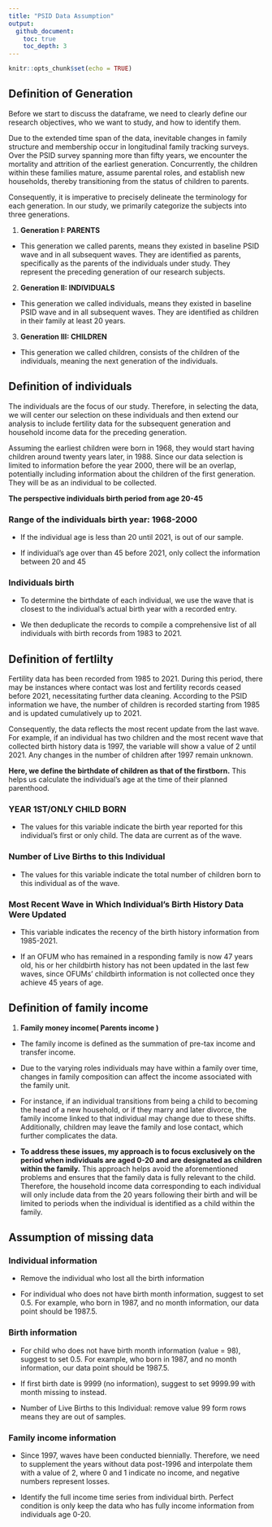 ```yaml
---
title: "PSID Data Assumption"
output: 
  github_document:
    toc: true
    toc_depth: 3
---
```


```r
knitr::opts_chunk$set(echo = TRUE)
```

## Definition of Generation

Before we start to discuss the dataframe, we need to clearly define our
research objectives, who we want to study, and how to identify them.

Due to the extended time span of the data, inevitable changes in family
structure and membership occur in longitudinal family tracking surveys.
Over the PSID survey spanning more than fifty years, we encounter the
mortality and attrition of the earliest generation. Concurrently, the
children within these families mature, assume parental roles, and
establish new households, thereby transitioning from the status of
children to parents. 

Consequently, it is imperative to precisely
delineate the terminology for each generation. In our study, we
primarily categorize the subjects into three generations.

1.  **Generation I: PARENTS**

-   This generation we called parents, means they existed in baseline
    PSID wave and in all subsequent waves. They are identified as
    parents, specifically as the parents of the individuals under study.
    They represent the preceding generation of our research subjects.

2.  **Generation II: INDIVIDUALS**

-   This generation we called individuals, means they existed in
    baseline PSID wave and in all subsequent waves. They are identified
    as children in their family at least 20 years.

3.  **Generation III: CHILDREN**

-   This generation we called children, consists of the children of the
    individuals, meaning the next generation of the individuals.

## Definition of individuals

The individuals are the focus of our study. Therefore, in selecting the
data, we will center our selection on these individuals and then extend
our analysis to include fertility data for the subsequent generation and
household income data for the preceding generation.

Assuming the earliest children were born in 1968, they would start
having children around twenty years later, in 1988. Since our data
selection is limited to information before the year 2000, there will be
an overlap, potentially including information about the children of the
first generation. They will be as an individual to be collected.

**The perspective individuals birth period from age 20-45**

###  Range of the individuals birth year: 1968-2000

-   If the individual age is less than 20 until 2021, is out of our
    sample.

-   If individual’s age over than 45 before 2021, only collect the
    information between 20 and 45

###  Individuals birth

-   To determine the birthdate of each individual, we use the wave that
    is closest to the individual’s actual birth year with a recorded
    entry.

-   We then deduplicate the records to compile a comprehensive list of
    all individuals with birth records from 1983 to 2021.

## Definition of fertlilty

Fertility data has been recorded from 1985 to 2021. During this period,
there may be instances where contact was lost and fertility records
ceased before 2021, necessitating further data cleaning. According to
the PSID information we have, the number of children is recorded
starting from 1985 and is updated cumulatively up to 2021.

Consequently, the data reflects the most recent update from the last
wave. For example, if an individual has two children and the most recent
wave that collected birth history data is 1997, the variable will show a
value of 2 until 2021. Any changes in the number of children after 1997
remain unknown.

**Here, we define the birthdate of children as that of the firstborn.**
This helps us calculate the individual’s age at the time of their
planned parenthood.

### YEAR 1ST/ONLY CHILD BORN

-   The values for this variable indicate the birth year reported for
    this individual's first or only child. The data are current as of
    the wave.

###  Number of Live Births to this Individual

-   The values for this variable indicate the total number of children
    born to this individual as of the wave.

###  Most Recent Wave in Which Individual's Birth History Data Were Updated

-   This variable indicates the recency of the birth history information
    from 1985-2021.

-   If an OFUM who has remained in a responding family is now 47 years
    old, his or her childbirth history has not been updated in the last
    few waves, since OFUMs' childbirth information is not collected once
    they achieve 45 years of age.

## Definition of family income

1.  **Family money income( Parents income )**

-   The family income is defined as the summation of pre-tax income and
    transfer income.

-   Due to the varying roles individuals may have within a family over
    time, changes in family composition can affect the income associated
    with the family unit.

-   For instance, if an individual transitions from being a child to
    becoming the head of a new household, or if they marry and later
    divorce, the family income linked to that individual may change due
    to these shifts. Additionally, children may leave the family and
    lose contact, which further complicates the data.

-  __To address these issues, my approach is to focus exclusively on
    the period when individuals are aged 0-20 and are designated as
    children within the family.__ This approach helps avoid the
    aforementioned problems and ensures that the family data is fully
    relevant to the child. Therefore, the household income data
    corresponding to each individual will only include data from the 20
    years following their birth and will be limited to periods when the
    individual is identified as a child within the family.
    

## Assumption of missing data

###  Individual information

-   Remove the individual who lost all the birth information

-   For individual who does not have birth month information, suggest to
    set 0.5. For example, who born in 1987, and no month information,
    our data point should be 1987.5.

###  Birth information

-   For child who does not have birth month information (value = 98),
    suggest to set 0.5. For example, who born in 1987, and no month
    information, our data point should be 1987.5.

-   If first birth date is 9999 (no information), suggest to set 9999.99
    with month missing to instead.

-   Number of Live Births to this Individual: remove value 99 form rows
    means they are out of samples.

###  Family income information

-   Since 1997, waves have been conducted biennially. Therefore, we need
    to supplement the years without data post-1996 and interpolate them
    with a value of 2, where 0 and 1 indicate no income, and negative
    numbers represent losses.

-   Identify the full income time series from individual birth. Perfect
    condition is only keep the data who has fully income information
    from individuals age 0-20.